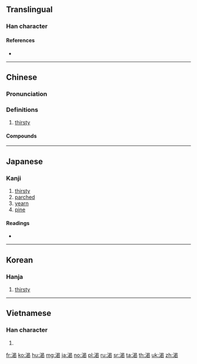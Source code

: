 {{also|渇}}
==Translingual==

===Han character===
{{Han char|rn=85|rad=水|as=09|sn=12|four=36127|canj=EAPV|ids=⿰氵曷}}

====References====
* {{Han ref|kx=0635.090|dkj=17788|dj=1042.070|hdz=31676.040|uh=6E34|ud=28212|bh=B4F7|bd=46327}}

----

==Chinese==
{{zh-forms}}

===Pronunciation===
{{zh-pron
|m=kě
|c=hot3
|h=pfs=hot
|md=
|mn=khoah
|w=4kheq
|ma=y
|mc=y
|oc=y
|cat=a
}}

===Definitions===
{{zh-hanzi}}

# [[thirsty]]
#: {{zh-x|口渴|thirsty}}
#: {{zh-x|渴望|to thirst/to long for}}

====Compounds====
{{der5
|{{zh-l|渴待}}
|{{zh-l|渴慕}}
|{{zh-l|渴唸}}
|{{zh-l|渴盼}}
|{{zh-l|渴求}}
|{{zh-l|渴睡}}
|{{zh-l|渴望}}
}}

{{zh-cat|Beginning}}

----

==Japanese==

===Kanji===
{{ja-kanji|grade=|rs=水09}}

# [[thirsty]]
# [[parched]]
# [[yearn]]
# [[pine]]

====Readings====
* {{ja-readings|on=[[かつ]] (katsu)|kun=[[かわく]] (kawaku), [[かわき]] (kawaki)}}

----

==Korean==

===Hanja===
{{ko-hanja|hangeul=[[갈]], [[걸]]|eumhun=|mr=kal, kŏl|y=kal, kel}}

# [[thirsty]]

----

==Vietnamese==

===Han character===
{{vi-hantu|[[khát]], [[kiệt]], [[hạt]]|rs=水09}}

# {{defn|lang=vi|sort=水09}}

[[fr:渴]]
[[ko:渴]]
[[hu:渴]]
[[mg:渴]]
[[ja:渴]]
[[no:渴]]
[[pl:渴]]
[[ru:渴]]
[[sr:渴]]
[[ta:渴]]
[[th:渴]]
[[uk:渴]]
[[zh:渴]]